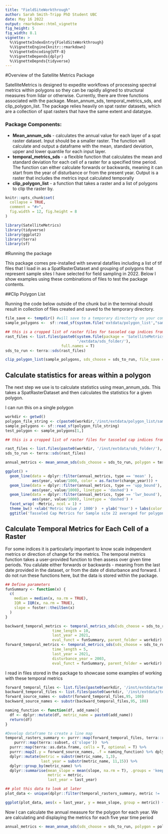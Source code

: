 ```yaml
---
title: "FieldSiteWorkthrough"
author: Sarah Smith-Tripp PhD Student UBC 
date: May 16 2022
output: rmarkdown::html_vignette
fig_height: 5
fig_width: 8.1
vignette: >
  %\VignetteIndexEntry{FieldSiteWorkthrough}
  %\VignetteEngine{knitr::rmarkdown}
  %\VignetteEncoding{UTF-8}
  %\VignetteDepends{dplyr}
  %\VignetteDepnds{tidyverse}
---
```

#Overview of the Satellite Metrics Package

SatelliteMetrics is designed to expedite workflows of processing spectral metrics within polygons so they can be rapidly aligned to structural measures from lidar or otherwise. Currently, there are three functions associated with the package. Mean_annum_sds, temporal_metrics_sds, and clip_polygon_list. The package relies heavily on spat raster datasets, which are a collection of spat rasters that have the same extent and datatype. 

### Package Components: 

* **Mean_annum_sds** - calculates the annual value for each layer of a spat raster dataset. Input should be a smaller raster. The function will calculate and output a dataframe with the mean, standard deviation, upper and lower quantile for each input layer. 
* **temporal_metrics_sds** - a flexible function that calculates the mean and standard deviation for each cell of a raster for a specified time period. The function  can either calculate forwards or backwards, meaning it can start from the year of disturbance or from the present year. Output is a raster that includes the metrics input calculated temporally 
* **clip_polygon_list** - a function that takes a raster and a list of polygons to clip the raster by. 


```r
knitr::opts_chunk$set(
  collapse = TRUE,
  comment = "#>",
  fig.width = 12, fig.height = 8
)
```

```r
library(SatelliteMetrics)
library(tidyverse)
library(ggplot2)
library(terra)
library(sf)
```
#Running the package 

This package comes pre-installed with several datafiles including a list of tif files that I load in as a SpatRasterDataset and grouping of polygons that represent sample sites I have selected for field sampling in 2022. Below I show examples using these combinations of files to test the package contents.

##Clip Polygon List 

Running the code below outside of the chunk but in the terminal should result in collection of files created and saved to the temporary directory.

```r
file_save <- tempdir() #will save to a temporary directorty on your computer
sample_polygons <-  sf::read_sf(system.file('extdata/polygon_list',"sample_polygons.shp", package = "SatelliteMetrics"))

## this is a cropped list of raster files for tasseled cap indices from 1984 to 2021
rast_files <- list.files(paste0(system.file(package = 'SatelliteMetrics'),
                                '/extdata/sds_folder/'),
                         full.names = T)
sds_to_run <- terra::sds(rast_files)

clip_polygon_list(sample_polygons, sds_choose = sds_to_run, file_save = file_save)

```
## Calculate statistics for areas within a polygon 

The next step we use is to calculate statistics using mean_annum_sds. This takes a SpatRasterDataset and then calculates the statistics for a given polygon. 

I can run this on a single polygon 

```r
workdir <- getwd()
polygon_file_string <- c(paste0(workdir,'/inst/extdata/polygon_list/sample_polygons.shp'))
sample_polygons <- sf::read_sf(polygon_file_string)
test_polygon <- sample_polygons[1,]

## this is a cropped list of raster files for tasseled cap indices from 1984 to 2021

rast_files <- list.files(paste0(workdir, '/inst/extdata/sds_folder/'), full.names = T)
sds_to_run <- terra::sds(rast_files)

annual_metrics <- mean_annum_sds(sds_choose = sds_to_run, polygon = test_polygon)

```
```r
ggplot() +
  geom_line(data = dplyr::filter(annual_metrics, type == 'mean' ),
            aes(year, value/1000, color = as.factor(change_year))) +
  geom_line(data = dplyr::filter(annual_metrics, type == 'upp_bound'), 
            aes(year, value/1000), linetype = 'dashed') + 
  geom_line(data = dplyr::filter(annual_metrics, type == 'lwr_bound'),
            aes(year, value/1000), linetype = 'dashed') +
  facet_wrap( ~Metric, ncol = 1) +
  theme_bw() +xlab('Metric Value / 1000')  + ylab('Year') + labs(color = 'Year of Change') +
  ggtitle('Tasseled Cap Metrics for Sample site 22 averaged for polygon area')
```

## Calculate Temporal Metrics for Each Cell of a Raster

For some indices it is particularly important to know scale independent metrics or direction of change for the metrics. The temporal metrics function takes a user-provided function to then assess over given time periods. You calulate either forwards or backwards - meaning from the last date provided in the dataset, or from the date of disturbance and forward. I do not run these functions here, but the data is stored within the package. 

```r
## Define parameters
funSummary <- function(x) {
  c(
    median = median(x, na.rm = TRUE),
    IQR = IQR(x, na.rm = TRUE),
    slope = foster::theilSen(x)
  )
}

backward_temporal_metrics <- temporal_metrics_sds(sds_choose = sds_to_run, 
                     time_length = 10,
                     last_year = 2021,
                     eval_funct = funSummary, parent_folder = workdir)
forward_temporal_metrics <- temporal_metrics_sds(sds_choose = sds_to_run, 
                     time_length = 5,
                     last_year = 2021,
                     disturbance_year = 2003,
                     eval_funct = funSummary, parent_folder = workdir)

```
I read in files stored in the package to showcase some examples of working with these temporal metrics

```r
forward_temporal_files <- list.files(paste0(workdir, '/inst/extdata/temporal_sds/forwards/'), full.names = T)
backward_temporal_files <- list.files(paste0(workdir, '/inst/extdata/temporal_sds/backwards/'), full.names = T)
forward_source_names <- substr(forward_temporal_files,95, 108)
backward_source_names <- substr(backward_temporal_files,95, 108)

naming_function <- function(df, add_name){
  df <- dplyr::mutate(df, metric_name = paste0(add_name))
  return(df)
}
```

```r
#Develop dataframe to create a line map
temporal_rasters_summary <- purrr::map(forward_temporal_files, terra::rast) %>% 
    purrr::map(terra::subset, c('slope'))  %>% 
  purrr::map(terra::as.data.frame, cells = T, optional = T) %>% 
  purrr::map2(.y = forward_source_names, .f = naming_function) %>% dplyr::bind_rows() %>%
  dplyr::mutate(metric = substr(metric_name, 1,3),
                last_year = substr(metric_name, 11,15)) %>% 
  dplyr::group_by(metric_name) %>% 
  dplyr::summarise(mean_slope = mean(slope, na.rm = T), .groups = 'keep',
                   metric = metric, 
                   last_year = last_year)
```

```r
## plot this data to look at later 
plot_data <- unique(dplyr::filter(temporal_rasters_summary, metric != 'TCW'))

ggplot(plot_data, aes(x = last_year, y = mean_slope, group = metric)) + geom_line() + facet_wrap(~ metric) + ggtitle('5 year mean slope for Tasseled Cap Metrics')
```

Now I can calculate the annual measure for the polygon for each year. We are calculating and displaying the metrics for each five year time period 
```r
annual_metrics <- mean_annum_sds(sds_choose = sds_to_run, polygon = polygon)

```

